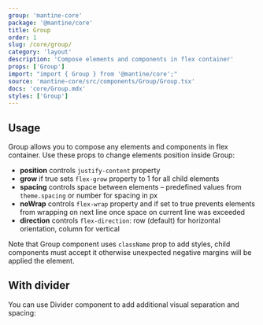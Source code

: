 ```yaml
---
group: 'mantine-core'
package: '@mantine/core'
title: Group
order: 1
slug: /core/group/
category: 'layout'
description: 'Compose elements and components in flex container'
props: ['Group']
import: "import { Group } from '@mantine/core';"
source: 'mantine-core/src/components/Group/Group.tsx'
docs: 'core/Group.mdx'
styles: ['Group']
---
```



## Usage

Group allows you to compose any elements and components in flex container.
Use these props to change elements position inside Group:

- **position** controls `justify-content` property
- **grow** if true sets `flex-grow` property to 1 for all child elements
- **spacing** controls space between elements – predefined values from `theme.spacing` or number for spacing in px
- **noWrap** controls `flex-wrap` property and if set to true prevents elements from wrapping on next line once space on current line was exceeded
- **direction** controls `flex-direction`: row (default) for horizontal orientation, column for vertical

Note that Group component uses `className` prop to add styles,
child components must accept it otherwise unexpected negative margins will be applied the element.

<Demo data={GroupDemos.configurator} />

## With divider

You can use <GatsbyLink to="/core/divider">Divider</GatsbyLink> component to add additional visual separation and spacing:

<Demo data={GroupDemos.divider} />

